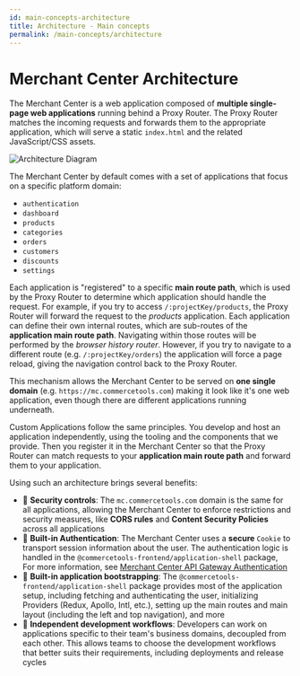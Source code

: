 ```yaml
---
id: main-concepts-architecture
title: Architecture - Main concepts
permalink: /main-concepts/architecture
---
```



<NotificationFeature flag="beta" />

# Merchant Center Architecture

The Merchant Center is a web application composed of **multiple single-page web applications** running behind a Proxy Router. The Proxy Router matches the incoming requests and forwards them to the appropriate application, which will serve a static `index.html` and the related JavaScript/CSS assets.

![Architecture Diagram](/assets/custom-applications/mc-fe-architecture.png)

The Merchant Center by default comes with a set of applications that focus on a specific platform domain:

- `authentication`
- `dashboard`
- `products`
- `categories`
- `orders`
- `customers`
- `discounts`
- `settings`

Each application is "registered" to a specific **main route path**, which is used by the Proxy Router to determine which application should handle the request. For example, if you try to access `/:projectKey/products`, the Proxy Router will forward the request to the _products_ application.
Each application can define their own internal routes, which are sub-routes of the **application main route path**. Navigating within those routes will be performed by the _browser history router_. However, if you try to navigate to a different route (e.g. `/:projectKey/orders`) the application will force a page reload, giving the navigation control back to the Proxy Router.

This mechanism allows the Merchant Center to be served on **one single domain** (e.g. `https://mc.commercetools.com`) making it look like it's one web application, even though there are different applications running underneath.

Custom Applications follow the same principles. You develop and host an application independently, using the tooling and the components that we provide. Then you register it in the Merchant Center so that the Proxy Router can match requests to your **application main route path** and forward them to your application.

Using such an architecture brings several benefits:

- 🚨 **Security controls**: The `mc.commercetools.com` domain is the same for all applications, allowing the Merchant Center to enforce restrictions and security measures, like **CORS rules** and **Content Security Policies** across all applications
- 🔑 **Built-in Authentication**: The Merchant Center uses a **secure** `Cookie` to transport session information about the user. The authentication logic is handled in the `@commercetools-frontend/application-shell` package, For more information, see [Merchant Center API Gateway Authentication](./authentication)
- 🤖 **Built-in application bootstrapping**: The `@commercetools-frontend/application-shell` package provides most of the application setup, including fetching and authenticating the user, initializing Providers (Redux, Apollo, Intl, etc.), setting up the main routes and main layout (including the left and top navigation), and more
- 🚀 **Independent development workflows**: Developers can work on applications specific to their team's business domains, decoupled from each other. This allows teams to choose the development workflows that better suits their requirements, including deployments and release cycles

